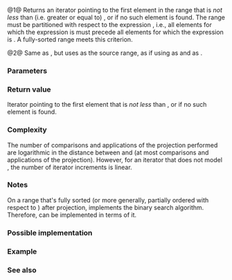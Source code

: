 {{cpp/ranges/title|lower_bound}}
{{cpp/algorithm/ranges/navbar}}
{{dcl begin}}
{{dcl header|algorithm}}
{{dcl h|Call signature}}
{{dcl rev begin|num=1}}
{{dcla|anchor=1|since=c++20|until=c++26|1=
template&lt; std::forward_iterator I, std::sentinel_for&lt;I&gt; S,
          class T, class Proj = std::identity,
          std::indirect_strict_weak_order
              &lt;const T*, std::projected&lt;I, Proj&gt;&gt; Comp = ranges::less &gt;
constexpr I lower_bound( I first, S last, const T&amp; value,
                         Comp comp = {}, Proj proj = {} );
}}
{{dcl|since=c++26|1=
template&lt; std::forward_iterator I, std::sentinel_for&lt;I&gt; S,
          class Proj = std::identity,
          class T = std::projected_value_t&lt;I, Proj&gt;,
          std::indirect_strict_weak_order
              &lt;const T*, std::projected&lt;I, Proj&gt;&gt; Comp = ranges::less &gt;
constexpr I lower_bound( I first, S last, const T&amp; value,
                         Comp comp = {}, Proj proj = {} );
}}
{{dcl rev end}}
{{dcl rev begin|num=2}}
{{dcl|since=c++20|until=c++26|1=
template&lt; ranges::forward_range R,
          class T, class Proj = std::identity,
          std::indirect_strict_weak_order
              &lt;const T*, std::projected&lt;ranges::iterator_t&lt;R&gt;,
                                        Proj&gt;&gt; Comp = ranges::less &gt;
constexpr ranges::borrowed_iterator_t&lt;R&gt;
    lower_bound( R&amp;&amp; r, const T&amp; value, Comp comp = {}, Proj proj = {} );
}}
{{dcl|since=c++26|1=
template&lt; ranges::forward_range R,
          class Proj = std::identity,
          class T = std::projected_value_t&lt;ranges::iterator_t&lt;R&gt;, Proj&gt;
          std::indirect_strict_weak_order
              &lt;const T*, std::projected&lt;ranges::iterator_t&lt;R&gt;,
                                        Proj&gt;&gt; Comp = ranges::less &gt;
constexpr ranges::borrowed_iterator_t&lt;R&gt;
    lower_bound( R&amp;&amp; r, const T&amp; value, Comp comp = {}, Proj proj = {} );
}}
{{dcl rev end}}
{{dcl end}}

@1@ Returns an iterator pointing to the first element in the range {{range|first|last}} that is ''not less'' than (i.e. greater or equal to) {{c|value}}, or {{c|last}} if no such element is found.
The range {{range|first|last}} must be partitioned with respect to the expression {{c|std::invoke(comp, std::invoke(proj, element), value)}}, i.e., all elements for which the expression is {{c|true}} must precede all elements for which the expression is {{c|false}}. A fully-sorted range meets this criterion.

@2@ Same as {{v|1}}, but uses {{c|r}} as the source range, as if using {{c|ranges::begin(r)}} as {{c|first}} and {{c|ranges::end(r)}} as {{c|last}}.

{{cpp/ranges/niebloid}}

===Parameters===
{{par begin}}
{{par|first, last|iterator-sentinel pair defining the partially-ordered range to examine}}
{{par|r|the partially-ordered range to examine}}
{{par|value|value to compare the projected elements to}}
{{par|comp|comparison predicate to apply to the projected elements}}
{{par|proj|projection to apply to the elements}}
{{par end}}

===Return value===
Iterator pointing to the first element that is ''not less'' than {{c|value}}, or {{c|last}} if no such element is found.

===Complexity===
The number of comparisons and applications of the projection performed are logarithmic in the distance between {{c|first}} and {{c|last}} (at most {{math|log{{su|b=2}}(last - first) + O(1)}} comparisons and applications of the projection). However, for an iterator that does not model {{lconcept|random_access_iterator}}, the number of iterator increments is linear.

===Notes===
On a range that's fully sorted (or more generally, partially ordered with respect to {{c|value}}) after projection, {{tt|std::ranges::lower_bound}} implements the binary search algorithm. Therefore, {{lc|ranges::binary_search|std::ranges::binary_search}} can be implemented in terms of it.

{{feature test macro|__cpp_lib_algorithm_default_value_type|value=202403|std=C++26|[[cpp/language/list initialization|List-initialization]] for algorithms {{vl|1,2}}}}

===Possible implementation===
{{eq fun|1=
struct lower_bound_fn
{
    template&lt;std::forward_iterator I, std::sentinel_for&lt;I&gt; S, class Proj = std::identity,
             class T = std::projected_value_t&lt;I, Proj&gt;,
             std::indirect_strict_weak_order
                 &lt;const T*, std::projected&lt;I, Proj&gt;&gt; Comp = ranges::less&gt;
    constexpr I operator()(I first, S last, const T&amp; value,
                           Comp comp = {}, Proj proj = {}) const
    {
        I it;
        std::iter_difference_t&lt;I&gt; count, step;
        count = std::ranges::distance(first, last);
        
        while (count &gt; 0)
        {
            it = first;
            step = count / 2;
            ranges::advance(it, step, last);
            if (comp(std::invoke(proj, *it), value))
            {
                first = ++it;
                count -= step + 1;
            }
            else
                count = step;
        }
        return first;
    }
    
    template&lt;ranges::forward_range R, class Proj = std::identity,
          class T = std::projected_value_t&lt;ranges::iterator_t&lt;R&gt;, Proj&gt;
          std::indirect_strict_weak_order
              &lt;const T*, std::projected&lt;ranges::iterator_t&lt;R&gt;,
                                        Proj&gt;&gt; Comp = ranges::less&gt;
    constexpr ranges::borrowed_iterator_t&lt;R&gt;
        operator()(R&amp;&amp; r, const T&amp; value, Comp comp = {}, Proj proj = {}) const
    {
        return (*this)(ranges::begin(r), ranges::end(r), value,
                       std::ref(comp), std::ref(proj));
    }
};

inline constexpr lower_bound_fn lower_bound;
}}

===Example===
{{example
|code=
#include &lt;algorithm&gt;
#include &lt;cassert&gt;
#include &lt;complex&gt;
#include &lt;iostream&gt;
#include &lt;iterator&gt;
#include &lt;vector&gt;

namespace ranges = std::ranges;

template&lt;std::forward_iterator I, std::sentinel_for&lt;I&gt; S, class T,
         class Proj = std::identity,
         std::indirect_strict_weak_order
             &lt;const T*, std::projected&lt;I, Proj&gt;&gt; Comp = ranges::less&gt;
constexpr I binary_find(I first, S last, const T&amp; value, Comp comp = {}, Proj proj = {})
{
    first = ranges::lower_bound(first, last, value, comp, proj);
    return first != last &amp;&amp; !comp(value, proj(*first)) ? first : last;
}

int main()
{
    std::vector data{1, 2, 2, 3, 3, 3, 4, 4, 4, 4, 5, 5, 5, 5, 5};
    //                                 ^^^^^^^^^^
    auto lower = ranges::lower_bound(data, 4);
    auto upper = ranges::upper_bound(data, 4);

    std::cout &lt;&lt; "found a range [" &lt;&lt; ranges::distance(data.cbegin(), lower)
              &lt;&lt; ", " &lt;&lt; ranges::distance(data.cbegin(), upper) &lt;&lt; ") = { ";
    ranges::copy(lower, upper, std::ostream_iterator&lt;int&gt;(std::cout, " "));
    std::cout &lt;&lt; "}\n";

    // classic binary search, returning a value only if it is present

    data = {1, 2, 4, 8, 16};
    //               ^
    auto it = binary_find(data.cbegin(), data.cend(), 8); // '5' would return end()

    if (it != data.cend())
        std::cout &lt;&lt; *it &lt;&lt; " found at index "&lt;&lt; ranges::distance(data.cbegin(), it);

    using CD = std::complex&lt;double&gt;;
    std::vector&lt;CD&gt; nums{{1, 0}, {2, 2}, {2, 1}, {3, 0}};
    auto cmpz = [](CD x, CD y) { return x.real() &lt; y.real(); };
    #ifdef __cpp_lib_algorithm_default_value_type
        auto it2 = ranges::lower_bound(nums, {2, 0}, cmpz);
    #else
        auto it2 = ranges::lower_bound(nums, CD{2, 0}, cmpz);
    #endif
    assert((*it2 == CD{2, 2}));
}
|output=
found a range [6, 10) = { 4 4 4 4 }
8 found at index 3
}}

===See also===
{{dsc begin}}
{{dsc inc|cpp/algorithm/ranges/dsc equal_range}}
{{dsc inc|cpp/algorithm/ranges/dsc partition}}
{{dsc inc|cpp/algorithm/ranges/dsc partition_point}}
{{dsc inc|cpp/algorithm/ranges/dsc upper_bound}}
{{dsc inc|cpp/algorithm/dsc lower_bound}}
{{dsc end}}

{{langlinks|es|ja|zh}}